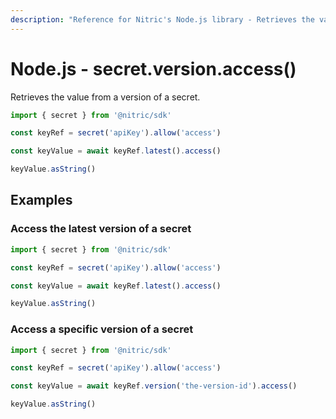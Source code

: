 ```yaml
---
description: "Reference for Nitric's Node.js library - Retrieves the value from a version of a secret."
---
```


# Node.js - secret.version.access()

Retrieves the value from a version of a secret.

```javascript
import { secret } from '@nitric/sdk'

const keyRef = secret('apiKey').allow('access')

const keyValue = await keyRef.latest().access()

keyValue.asString()
```

## Examples

### Access the latest version of a secret

```javascript
import { secret } from '@nitric/sdk'

const keyRef = secret('apiKey').allow('access')

const keyValue = await keyRef.latest().access()

keyValue.asString()
```

### Access a specific version of a secret

```javascript
import { secret } from '@nitric/sdk'

const keyRef = secret('apiKey').allow('access')

const keyValue = await keyRef.version('the-version-id').access()

keyValue.asString()
```
